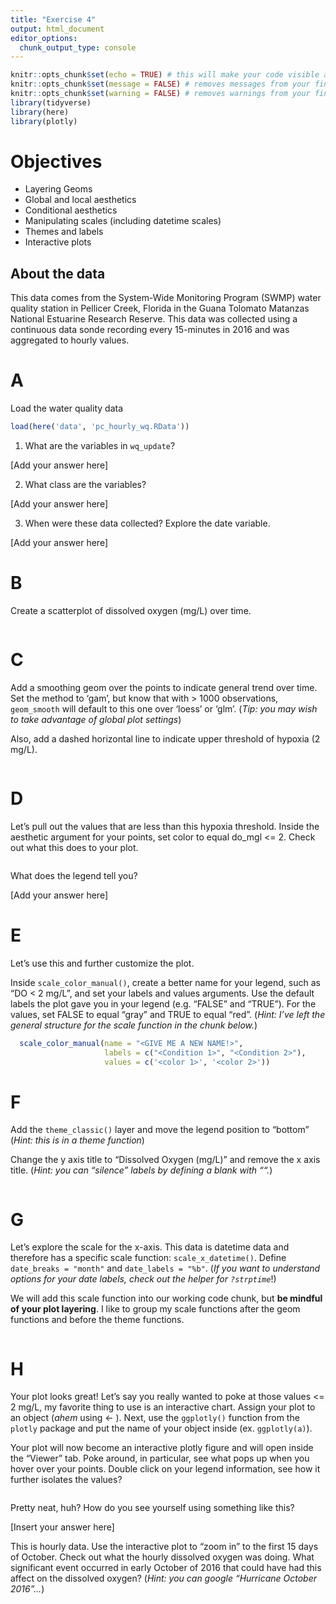 ```yaml
---
title: "Exercise 4"
output: html_document
editor_options: 
  chunk_output_type: console
---
```


```r
knitr::opts_chunk$set(echo = TRUE) # this will make your code visible along with your plots
knitr::opts_chunk$set(message = FALSE) # removes messages from your final output
knitr::opts_chunk$set(warning = FALSE) # removes warnings from your final output
library(tidyverse)
library(here)
library(plotly)
```

# Objectives

+  Layering Geoms
+  Global and local aesthetics
+  Conditional aesthetics
+  Manipulating scales (including datetime scales)
+  Themes and labels
+  Interactive plots


## About the data

This data comes from the System-Wide Monitoring Program (SWMP) water quality station in Pellicer Creek, Florida in the Guana Tolomato Matanzas National Estuarine Research Reserve. This data was collected using a continuous data sonde recording every 15-minutes in 2016 and was aggregated to hourly values.

# A

Load the water quality data

```r
load(here('data', 'pc_hourly_wq.RData'))

```

1.  What are the variables in `wq_update`?

[Add your answer here]

2.  What class are the variables?

[Add your answer here]

3.  When were these data collected? Explore the date variable.

[Add your answer here]

# B

Create a scatterplot of dissolved oxygen (mg/L) over time.

```r


```

# C

Add a smoothing geom over the points to indicate general trend over time. Set the method to 'gam', but know that with > 1000 observations, `geom_smooth` will default to this one over 'loess' or 'glm'. (*Tip: you may wish to take advantage of global plot settings*)

Also, add a dashed horizontal line to indicate upper threshold of hypoxia (2 mg/L).

```r
 

```

# D

Let's pull out the values that are less than this hypoxia threshold. Inside the aesthetic argument for your points, set color to equal do_mgl <= 2. Check out what this does to your plot.

```r


```

What does the legend tell you? 

[Add your answer here]

# E

Let's use this and further customize the plot. 

Inside `scale_color_manual()`, create a better name for your legend, such as "DO < 2 mg/L", and set your labels and values arguments. Use the default labels the plot gave you in your legend (e.g. "FALSE" and "TRUE"). For the values, set FALSE to equal "gray" and TRUE to equal "red". (*Hint: I've left the general structure for the scale function in the chunk below.*)

```r
  scale_color_manual(name = "<GIVE ME A NEW NAME!>",
                     labels = c("<Condition 1>", "<Condition 2>"),
                     values = c('<color 1>', '<color 2>')) 
```

# F

Add the `theme_classic()` layer and move the legend position to "bottom" (*Hint: this is in a theme function*) 

Change the y axis title to "Dissolved Oxygen (mg/L)" and remove the x axis title. (*Hint: you can "silence" labels by defining a blank with "".*)

```r

```

# G

Let's explore the scale for the x-axis. This data is datetime data and therefore has a specific scale function: `scale_x_datetime()`. Define  `date_breaks = "month"` and  `date_labels = "%b"`. 
(*If you want to understand options for your date labels, check out the helper for `?strptime`*!)

We will add this scale function into our working code chunk, but **be mindful of your plot layering**. I like to group my scale functions after the geom functions and before the theme functions.

```r

```

# H

Your plot looks great! Let's say you really wanted to poke at those values <= 2 mg/L, my favorite thing to use is an interactive chart. Assign your plot to an object (*ahem* using <- ). Next, use the `ggplotly()` function from the `plotly` package and put the name of your object inside (ex. `ggplotly(a)`). 

Your plot will now become an interactive plotly figure and will open inside the "Viewer" tab. Poke around, in particular, see what pops up when you hover over your points. Double click on your legend information, see how it further isolates the values? 

```r

```

Pretty neat, huh?
How do you see yourself using something like this?

[Insert your answer here]

This is hourly data. Use the interactive plot to "zoom in" to the first 15 days of October. Check out what the hourly dissolved oxygen was doing. What significant event occurred in early October of 2016 that could have had this affect on the dissolved oxygen? (*Hint: you can google "Hurricane October 2016"...*)
